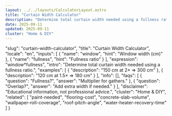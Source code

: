 ```yaml
---
layout: ../../layouts/CalculatorLayout.astro
title: "Curtain Width Calculator"
description: "Determine total curtain width needed using a fullness ratio."
date: 2025-09-11
updated: 2025-09-11
cluster: "Home & DIY"
---
```


  "slug": "curtain-width-calculator",
  "title": "Curtain Width Calculator",
  "locale": "en",
  "inputs": [
    {
      "name": "window",
      "hint": "Window width (cm)"
    },
    {
      "name": "fullness",
      "hint": "Fullness ratio"
    }
  ],
  "expression": "window*fullness",
  "intro": "Determine total curtain width needed using a fullness ratio.",
  "examples": [
    {
      "description": "150 cm at 2× ⇒ 300 cm"
    },
    {
      "description": "120 cm at 1.5× ⇒ 180 cm"
    }
  ],
  "info": [],
  "faqs": [
    {
      "question": "Fullness?",
      "answer": "Multiplier for gathers."
    },
    {
      "question": "Overlap?",
      "answer": "Add extra width if needed."
    }
  ],
  "disclaimer": "Educational information, not professional advice.",
  "cluster": "Home & DIY",
  "related": [
    "paint-needed",
    "flooring-cost",
    "concrete-slab-volume",
    "wallpaper-roll-coverage",
    "roof-pitch-angle",
    "water-heater-recovery-time"
  ]
}

<Calculator schema={schema} />
